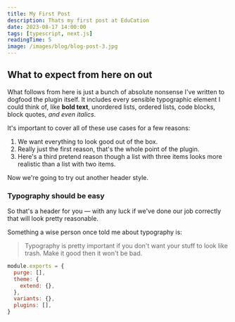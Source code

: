 ```yaml
---
title: My First Post
description: Thats my first post at EduCation
date: 2023-08-17 14:00:00
tags: [typescript, next.js]
readingTime: 5
image: /images/blog/blog-post-3.jpg
---
```



## What to expect from here on out

What follows from here is just a bunch of absolute nonsense I've written to dogfood the plugin itself. It includes every sensible typographic element I could think of, like **bold text**, unordered lists, ordered lists, code blocks, block quotes, _and even italics_.

It's important to cover all of these use cases for a few reasons:

1.  We want everything to look good out of the box.
2.  Really just the first reason, that's the whole point of the plugin.
3.  Here's a third pretend reason though a list with three items looks more realistic than a list with two items.

Now we're going to try out another header style.

### Typography should be easy

So that's a header for you — with any luck if we've done our job correctly that will look pretty reasonable.

Something a wise person once told me about typography is:

> Typography is pretty important if you don't want your stuff to look like trash. Make it good then it won't be bad.

```js
module.exports = {
  purge: [],
  theme: {
    extend: {},
  },
  variants: {},
  plugins: [],
}
```